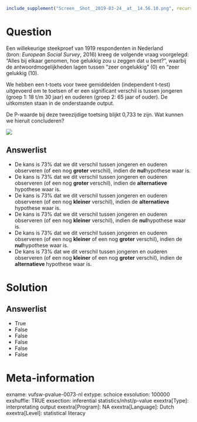 ```r
include_supplement("Screen__Shot__2019-03-24__at__14.56.10.png", recursive = TRUE)
```

Question
========
Een willekeurige steekproef van 1919 respondenten in Nederland
(bron: *European Social Survey*, 2016) kreeg de volgende vraag
voorgelegd: “Alles bij elkaar genomen, hoe gelukkig zou u zeggen dat u
bent?”, waarbij de antwoordmogelijkheden lagen tussen “zeer ongelukkig”
(0) en “zeer gelukkig (10).  
  
We hebben een t-toets voor twee gemiddelden (independent t-test)
uitgevoerd om te toetsen of er een significant verschil is tussen
jongeren (groep 1: 18 t/m 30 jaar) en ouderen (groep 2: 65 jaar of
ouder). De uitkomsten staan in de onderstaande output.  
  
De P-waarde bij deze tweezijdige toetsing blijkt 0,733 te zijn. Wat
kunnen we hieruit concluderen?   
  
![](Screen__Shot__2019-03-24__at__14.56.10.png)

Answerlist
----------
* De kans is 73% dat we dit verschil tussen jongeren en ouderen observeren
  (of een nog **groter **verschil), indien de **nul**hypothese waar is.
* De kans is 73% dat we dit verschil tussen jongeren en ouderen observeren
  (of een nog **groter **verschil), indien de **alternatieve** hypothese
  waar is.
* De kans is 73% dat we dit verschil tussen jongeren en ouderen observeren
  (of een nog **kleiner** verschil), indien de **alternatieve** hypothese
  waar is.
* De kans is 73% dat we dit verschil tussen jongeren en ouderen observeren
  (of een nog **kleiner** verschil), indien de **nul**hypothese waar is.
* De kans is 73% dat we dit verschil tussen jongeren en ouderen observeren
  (of een nog **kleiner** of een nog **groter** verschil), indien de
  **nul**hypothese waar is.
* De kans is 73% dat we dit verschil tussen jongeren en ouderen observeren
  (of een nog **kleiner** of een nog **groter** verschil), indien de
  **alternatieve **hypothese waar is.

Solution
========










Answerlist
----------
* True
* False
* False
* False
* False
* False

Meta-information
================
exname: vufsw-pvalue-0073-nl
extype: schoice
exsolution: 100000
exshuffle: TRUE
exsection: inferential statistics/nhst/p-value
exextra[Type]: interpretating output
exextra[Program]: NA
exextra[Language]: Dutch
exextra[Level]: statistical literacy

